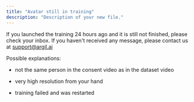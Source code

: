 ```yaml
---
title: "Avatar still in training"
description: "Description of your new file."
---
```


If you launched the training 24 hours ago and it is still not finished, please check your inbox. If you haven't received any message, please contact us at [support@argil.ai](mailto:support@argil.ai)&#x20;

Possible explanations:

* not the same person in the consent video as in the dataset video

* very high resolution from your hand&#x20;

* training failed and was restarted
